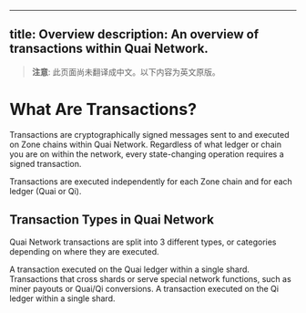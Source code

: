 <!-- AUTO-GENERATED-CONTENT:START (ENGLISH-COPY) -->
---
title: Overview
description: An overview of transactions within Quai Network.
---

> **注意**: 此页面尚未翻译成中文。以下内容为英文原版。

# What Are Transactions?

Transactions are cryptographically signed messages sent to and executed on Zone chains within Quai Network. Regardless of what ledger or chain you are on within the network, every state-changing operation requires a signed transaction.

Transactions are executed independently for each Zone chain and for each ledger (Quai or Qi).

## Transaction Types in Quai Network

Quai Network transactions are split into 3 different types, or categories depending on where they are executed.

<CardGroup cols={1}>
	<Card
		title='Type 0: Quai Transaction'
		icon='list'
		href='/build/transactions/types#type-0-quai-transaction'
	>
		A transaction executed on the Quai ledger within a single shard.
	</Card>
	<Card
		title='Type 1: External Transaction'
		icon='right-left'
		href='/build/transactions/types#type-1-external-transaction'
	>
		Transactions that cross shards or serve special network functions, such as miner payouts or Quai/Qi conversions.
	</Card>
	<Card
		title='Type 2: Qi Transaction'
		icon='sitemap'
		href='/build/transactions/types#type-2-qi-transaction'
	>
		A transaction executed on the Qi ledger within a single shard.
	</Card>
</CardGroup>
